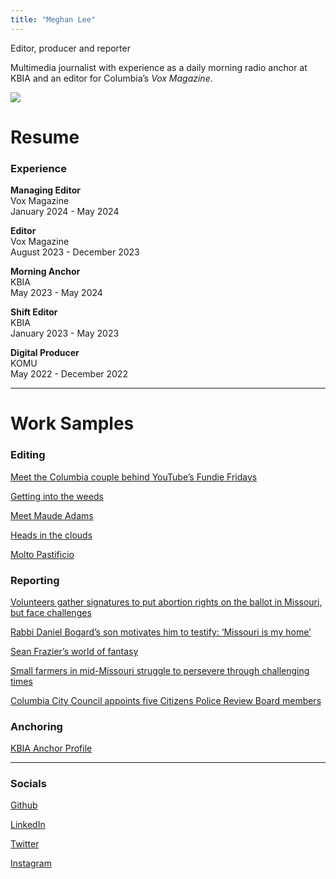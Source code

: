 ```yaml
---
title: "Meghan Lee"
---
```


Editor, producer and reporter

Multimedia journalist with experience as a daily morning radio anchor at KBIA and an editor for Columbia's *Vox Magazine*.

![](files/IMG_E4372.JPG)

# Resume


### Experience  
**Managing Editor**  
Vox Magazine  
January 2024 - May 2024 

**Editor**  
Vox Magazine  
August 2023 - December 2023 

**Morning Anchor**  
KBIA  
May 2023 - May 2024 

**Shift Editor**  
KBIA  
January 2023 - May 2023 

**Digital Producer**  
KOMU  
May 2022 - December 2022 

***

# Work Samples  

### Editing

[Meet the Columbia couple behind YouTube's Fundie Fridays](https://www.voxmagazine.com/news/fundie-fridays-youtube-duggar-documentary/article_3f273266-9b8e-11ee-ab78-13e0c1c8b16b.html)

[Getting into the weeds](https://www.voxmagazine.com/news/missouri-marijuana-cannabis-weed-regulations/article_badaf456-921f-11ee-a27a-278f0c7c2d80.html)

[Meet Maude Adams](https://www.voxmagazine.com/arts/meet-maude-adams-broadway-stephens-college/article_633eaa1a-7809-11ee-b239-930b34aecf99.html)

[Heads in the clouds](https://www.voxmagazine.com/features/online/columbia-paramotoring-sport-gains-popularity/article_b98e68fc-53e6-11ee-8896-87a74482a143.html)

[Molto Pastificio](https://www.voxmagazine.com/food/molto-pastificio-pop-up-pasta-shop/article_a8a6ad1c-58fd-11ee-b2f7-6bbfaed3f521.html)

### Reporting

[Volunteers gather signatures to put abortion rights on the ballot in Missouri, but face challenges](https://www.kbia.org/missouri-news/2024-04-24/volunteers-gather-signatures-to-put-abortion-rights-on-the-ballot-in-missouri-but-face-challenges)

[Rabbi Daniel Bogard's son motivates him to testify: 'Missouri is my home'](https://www.kbia.org/missouri-news/2024-04-05/rabbi-daniel-bogards-son-motivates-him-to-testify-missouri-is-my-home)

[Sean Frazier's world of fantasy](https://www.voxmagazine.com/arts/books/monsters-magic-fantasy-literature-mage-breaker-sean-frazier/article_d8c90918-d8a1-11ed-a02f-8319f2d8363e.html)

[Small farmers in mid-Missouri struggle to persevere through challenging times](https://www.columbiamissourian.com/special_section/spotlight/small-farmers-in-mid-missouri-struggle-to-persevere-through-challenging-times/article_159e3844-cafd-11ec-8a7a-73f230203689.html)

[Columbia City Council appoints five Citizens Police Review Board members](https://www.komu.com/news/midmissourinews/columbia-city-council-appoints-five-citizens-police-review-board-members/article_463aad60-4e89-11ed-b6ff-13e4e5b8833c.html)

### Anchoring

[KBIA Anchor Profile](https://www.kbia.org/people/meghan-lee)

***

### Socials

[Github](https://github.com/meghanlee2020)

[LinkedIn](https://www.linkedin.com/in/meghan-lee-11a0561a4/)  

[Twitter](https://twitter.com/meghanlee_pdf)  

[Instagram](https://www.instagram.com/meghanlee.pdf/)